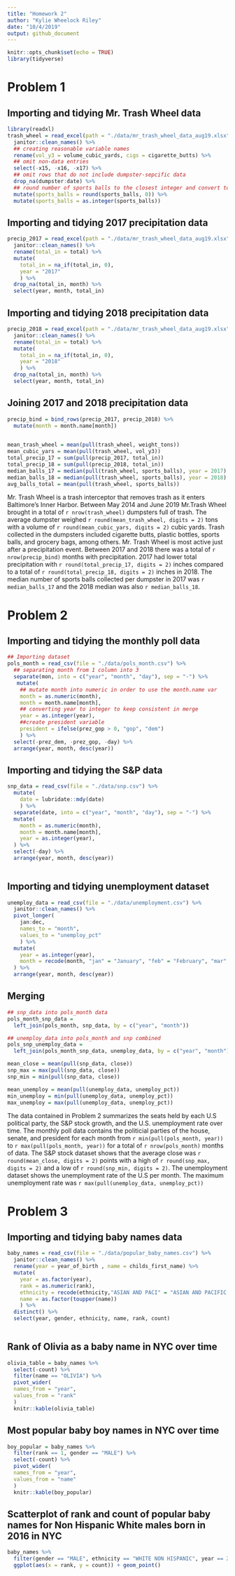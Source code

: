 ```yaml
---
title: "Homework 2"
author: "Kylie Wheelock Riley"
date: "10/4/2019"
output: github_document
---
```


```r
knitr::opts_chunk$set(echo = TRUE)
library(tidyverse)
```

# Problem 1

## Importing and tidying Mr. Trash Wheel data
```r
library(readxl)
trash_wheel = read_excel(path = "./data/mr_trash_wheel_data_aug19.xlsx", 1) %>%
  janitor::clean_names() %>% 
  ## creating reasonable variable names
  rename(vol_y3 = volume_cubic_yards, cigs = cigarette_butts) %>% 
  ## omit non-data entries
  select(-x15, -x16, -x17) %>% 
  ## omit rows that do not include dumpster-sepcific data
  drop_na(dumpster:date) %>%
  ## round number of sports balls to the closest integer and convert to integer
  mutate(sports_balls = round(sports_balls, 0)) %>% 
  mutate(sports_balls = as.integer(sports_balls))
```

## Importing and tidying 2017 precipitation data
```r
precip_2017 = read_excel(path = "./data/mr_trash_wheel_data_aug19.xlsx", 6, skip = 1) %>% 
  janitor::clean_names() %>% 
  rename(total_in = total) %>% 
  mutate(
    total_in = na_if(total_in, 0),
    year = "2017"
    ) %>% 
  drop_na(total_in, month) %>% 
  select(year, month, total_in)
```

## Importing and tidying 2018 precipitation data
```r
precip_2018 = read_excel(path = "./data/mr_trash_wheel_data_aug19.xlsx", 5, skip = 1) %>% 
  janitor::clean_names() %>% 
  rename(total_in = total) %>% 
  mutate(
    total_in = na_if(total_in, 0),
    year = "2018"
    ) %>% 
  drop_na(total_in, month) %>% 
  select(year, month, total_in)
```

## Joining 2017 and 2018 precipitation data
```r
precip_bind = bind_rows(precip_2017, precip_2018) %>% 
  mutate(month = month.name[month])
    
```

```r
mean_trash_wheel = mean(pull(trash_wheel, weight_tons))
mean_cubic_yars = mean(pull(trash_wheel, vol_y3))
total_precip_17 = sum(pull(precip_2017, total_in))
total_precip_18 = sum(pull(precip_2018, total_in))
median_balls_17 = median(pull(trash_wheel, sports_balls), year = 2017)
median_balls_18 = median(pull(trash_wheel, sports_balls), year = 2018)
avg_balls_total = mean(pull(trash_wheel, sports_balls))
```

Mr. Trash Wheel is a trash interceptor that removes trash as it enters Baltimore's Inner Harbor. Between May 2014 and June 2019 Mr.Trash Wheel brought in a  total of `r nrow(trash_wheel)` dumpsters full of trash. The average dumpster weighed  `r round(mean_trash_wheel, digits = 2)` tons with a volume of `r round(mean_cubic_yars, digits = 2)` cubic yards. Trash collected in the dumpsters included cigarette butts, plastic bottles, sports balls, and grocery bags, among others. Mr. Trash Wheel is most active just after a precipitation event.  Between 2017 and 2018 there was a total of `r nrow(precip_bind)` months with precipitation. 2017 had lower total precipitation with  `r round(total_precip_17, digits = 2)` inches compared to a total of `r round(total_precip_18, digits = 2)` inches in 2018. The median number of sports balls collected per dumpster in 2017 was `r median_balls_17` and the 2018 median was also `r median_balls_18`.


# Problem 2

## Importing and tidying the monthly poll data
```r
## Importing dataset
pols_month = read_csv(file = "./data/pols_month.csv") %>% 
  ## separating month from 1 column into 3
  separate(mon, into = c("year", "month", "day"), sep = "-") %>% 
   mutate(
    ## mutate month into numeric in order to use the month.name var
    month = as.numeric(month),
    month = month.name[month],
    ## converting year to integer to keep consistent in merge
    year = as.integer(year),
    ##create president variable
    president = ifelse(prez_gop > 0, "gop", "dem")
    ) %>%
  select(-prez_dem, -prez_gop, -day) %>% 
  arrange(year, month, desc(year))

```

## Importing and tidying the S&P data
```r
snp_data = read_csv(file = "./data/snp.csv") %>% 
  mutate( 
    date = lubridate::mdy(date)
    ) %>% 
  separate(date, into = c("year", "month", "day"), sep = "-") %>% 
  mutate(
    month = as.numeric(month),
    month = month.name[month], 
    year = as.integer(year),
  ) %>% 
  select(-day) %>% 
  arrange(year, month, desc(year))
  
```

## Importing and tidying unemployment dataset
```r
unemploy_data = read_csv(file = "./data/unemployment.csv") %>% 
  janitor::clean_names() %>% 
  pivot_longer(
    jan:dec,
    names_to = "month", 
    values_to = "unemploy_pct"
    ) %>%
  mutate(
    year = as.integer(year),
    month = recode(month, "jan" = "January", "feb" = "February", "mar" = "March", "apr" = "April", "may" = "May", "jun" = "June", "jul" = "July", "aug" = "August", "sep" = "September", "oct" = "October", "nov" = "November", "dec" = "December")
  ) %>% 
  arrange(year, month, desc(year))

```


## Merging 
```r
## snp_data into pols_month data 
pols_month_snp_data = 
  left_join(pols_month, snp_data, by = c("year", "month"))

## unemploy_data into pols_month and snp combined
pols_snp_unemploy_data =
  left_join(pols_month_snp_data, unemploy_data, by = c("year", "month"))
```

```r

mean_close = mean(pull(snp_data, close))
snp_max = max(pull(snp_data, close))
snp_min = min(pull(snp_data, close))

mean_unemploy = mean(pull(unemploy_data, unemploy_pct))
min_unemploy = min(pull(unemploy_data, unemploy_pct))
max_unemploy = max(pull(unemploy_data, unemploy_pct))


```



The data contained in Problem 2 summarizes the seats held by each U.S political party, the S&P stock growth, and the U.S. unemployment rate over time. 
The monthly poll data contains the politicial parties of the house, senate, and president for each month from `r min(pull(pols_month, year))` to `r max(pull(pols_month, year))` for a total of `r nrow(pols_month)` months of data. 
The S&P stock dataset shows that the average close was `r round(mean_close, digits = 2)` points with a high of `r round(snp_max, digits = 2)` and a low of `r round(snp_min, digits = 2)`.
The unemployment dataset shows the unemployment rate of the U.S per month. The maximum unemployment rate was `r max(pull(unemploy_data, unemploy_pct))`

# Problem 3

## Importing and tidying baby names data
```r
baby_names = read_csv(file = "./data/popular_baby_names.csv") %>% 
  janitor::clean_names() %>%
  rename(year = year_of_birth , name = childs_first_name) %>% 
  mutate(
    year = as.factor(year),
    rank = as.numeric(rank),
    ethnicity = recode(ethnicity,"ASIAN AND PACI" = "ASIAN AND PACIFIC ISLANDER", "BLACK NON HISP" = "BLACK NON HISPANIC", "WHITE NON HISP" = "WHITE NON HISPANIC"),
    name = as.factor(toupper(name))
    ) %>% 
  distinct() %>% 
  select(year, gender, ethnicity, name, rank, count)
  

```


## Rank of Olivia as a baby name in NYC over time
```r
olivia_table = baby_names %>% 
  select(-count) %>% 
  filter(name == "OLIVIA") %>%
  pivot_wider(
  names_from = "year", 
  values_from = "rank"
  ) 
  knitr::kable(olivia_table)

```

 
## Most popular baby boy names in NYC over time
```r
boy_popular = baby_names %>% 
  filter(rank == 1, gender == "MALE") %>%
  select(-count) %>% 
  pivot_wider(
  names_from = "year", 
  values_from = "name"
  ) 
  knitr::kable(boy_popular)
```


## Scatterplot of rank and count of popular baby names for Non Hispanic White males born in 2016 in NYC
```r
baby_names %>% 
  filter(gender == "MALE", ethnicity == "WHITE NON HISPANIC", year == 2016) %>% 
  ggplot(aes(x = rank, y = count)) + geom_point()

```


